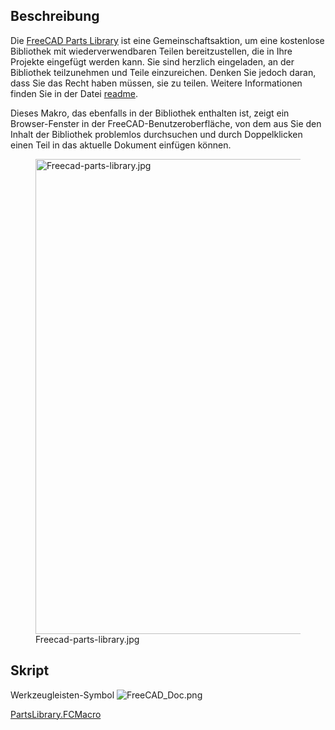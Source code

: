 <languages/>
{{Macro/de
|Name=Parts Library
|Icon=FreeCAD Doc.png
|Translate=Parts Library
|Description=Startet den Parts Library-Browser FreeCAD
|Author=yorik
|Version=01.00
|Date=2014-03-25
|FCVersion=Alle
|Download=[https://wiki.freecad.org/images/9/9d/FreeCAD_Doc.png ToolBar Icon]
}}

<span id="Description"></span>
==Beschreibung==

Die [http://github.com/yorikvanhavre/FreeCAD-library FreeCAD Parts Library] ist eine Gemeinschaftsaktion, um eine kostenlose Bibliothek mit wiederverwendbaren Teilen bereitzustellen, die in Ihre Projekte eingefügt werden kann. Sie sind herzlich eingeladen, an der Bibliothek teilzunehmen und Teile einzureichen. Denken Sie jedoch daran, dass Sie das Recht haben müssen, sie zu teilen. Weitere Informationen finden Sie in der Datei [http://github.com/yorikvanhavre/FreeCAD-library readme].

{{Codeextralink|https://raw.githubusercontent.com/FreeCAD/FreeCAD-library/master/PartsLibrary.FCMacro}}

Dieses Makro, das ebenfalls in der Bibliothek enthalten ist, zeigt ein Browser-Fenster in der FreeCAD-Benutzeroberfläche, von dem aus Sie den Inhalt der Bibliothek problemlos durchsuchen und durch Doppelklicken einen Teil in das aktuelle Dokument einfügen können.

[[Image:Freecad-parts-library.jpg|760px]]

<span id="Script"></span>
==Skript==

Werkzeugleisten-Symbol [[Image:FreeCAD_Doc.png]]

[http://github.com/yorikvanhavre/FreeCAD-library/blob/master/PartsLibrary.FCMacro PartsLibrary.FCMacro]